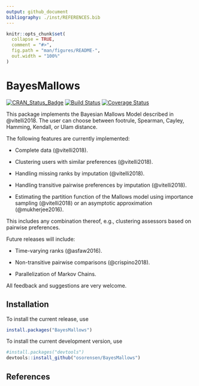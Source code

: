 ```yaml
---
output: github_document
bibliography: ./inst/REFERENCES.bib
---
```


<!-- README.md is generated from README.Rmd. Please edit that file -->

```r
knitr::opts_chunk$set(
  collapse = TRUE,
  comment = "#>",
  fig.path = "man/figures/README-",
  out.width = "100%"
)
```
# BayesMallows

[![CRAN_Status_Badge](http://www.r-pkg.org/badges/version/BayesMallows)](https://cran.r-project.org/package=BayesMallows)
[![Build Status](https://travis-ci.org/osorensen/BayesMallows.svg?branch=master)](https://travis-ci.org/osorensen/BayesMallows)
[![Coverage Status](https://img.shields.io/codecov/c/github/osorensen/BayesMallows/master.svg)](https://codecov.io/github/osorensen/BayesMallows?branch=master)

This package implements the Bayesian Mallows Model described in @vitelli2018. The user can choose between footrule, Spearman, Cayley, Hamming, Kendall, or Ulam distance. 

The following features are currently implemented:

- Complete data (@vitelli2018).

- Clustering users with similar preferences (@vitelli2018).

- Handling missing ranks by imputation (@vitelli2018).

- Handling transitive pairwise preferences by imputation (@vitelli2018).

- Estimating the partition function of the Mallows model using importance sampling (@vitelli2018) or an asymptotic approximation (@mukherjee2016).

This includes any combination thereof, e.g., clustering assessors based on pairwise preferences.

Future releases will include:

- Time-varying ranks (@asfaw2016).

- Non-transitive pairwise comparisons (@crispino2018).

- Parallelization of Markov Chains.

All feedback and suggestions are very welcome.

## Installation

To install the current release, use

```r
install.packages("BayesMallows")
```

To install the current development version, use

```r
#install.packages("devtools")
devtools::install_github("osorensen/BayesMallows")
```


## References
